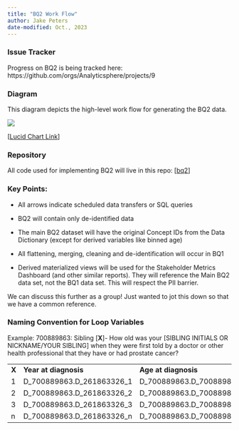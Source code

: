 ```yaml
---
title: "BQ2 Work Flow"
author: Jake Peters
date-modified: Oct., 2023
---
```

### Issue Tracker
Progress on BQ2 is being tracked here: https://github.com/orgs/Analyticsphere/projects/9

### Diagram
This diagram depicts the high-level work flow for generating the BQ2 data.

![](images/bq2-setup.png)

\[[Lucid Chart Link](https://lucid.app/lucidchart/7d4864f5-3e19-4210-8da8-99a6c98ff6b7/edit?viewport_loc=-1156%2C432%2C3328%2C1428%2C0_0&invitationId=inv_45fd4ac7-8213-43b5-951d-240389f6b138)\]\

### Repository

All code used for implementing BQ2 will live in this repo: \[[bq2](https://github.com/Analyticsphere/bq2)\]\

### Key Points:

-   All arrows indicate scheduled data transfers or SQL queries

-   BQ2 will contain only de-identified data

-   The main BQ2 dataset will have the original Concept IDs from the Data Dictionary (except for derived variables like binned age)

-   All flattening, merging, cleaning and de-identification will occur in BQ1

-   Derived materialized views will be used for the Stakeholder Metrics Dashboard (and other similar reports). They will reference the Main BQ2 data set, not the BQ1 data set. This will respect the PII barrier.

We can discuss this further as a group! Just wanted to jot this down so that we have a common reference.

### Naming Convention for Loop Variables

Example: 700889863: Sibling \[**X**\]- How old was your \[SIBLING INITIALS OR NICKNAME/YOUR SIBLING\] when they were first told by a doctor or other health professional that they have or had prostate cancer?

|       |                           |                           |
|-------|---------------------------|---------------------------|
| **X** | **Year at diagnosis**     | **Age at diagnosis**      |
| 1     | D_700889863.D_261863326_1 | D_700889863.D_700889863_1 |
| 2     | D_700889863.D_261863326_2 | D_700889863.D_700889863_2 |
| 3     | D_700889863.D_261863326_3 | D_700889863.D_700889863_3 |
| n     | D_700889863.D_261863326_n | D_700889863.D_700889863_n |
